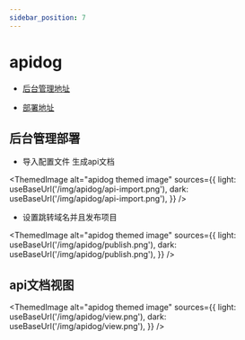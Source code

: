```yaml
---
sidebar_position: 7
---
```



# apidog

- [后台管理地址](https://app.apidog.com/main)

- [部署地址](https://docs1.hhw31.com/)


## 后台管理部署

- 导入配置文件 生成api文档

<ThemedImage
  alt="apidog themed image"
  sources={{
    light: useBaseUrl('/img/apidog/api-import.png'),
    dark: useBaseUrl('/img/apidog/api-import.png'),
  }}
/>

- 设置跳转域名并且发布项目

<ThemedImage
  alt="apidog themed image"
  sources={{
    light: useBaseUrl('/img/apidog/publish.png'),
    dark: useBaseUrl('/img/apidog/publish.png'),
  }}
/>

## api文档视图

<ThemedImage
  alt="apidog themed image"
  sources={{
    light: useBaseUrl('/img/apidog/view.png'),
    dark: useBaseUrl('/img/apidog/view.png'),
  }}
/>